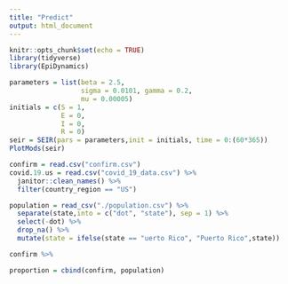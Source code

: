 ```yaml
---
title: "Predict"
output: html_document
---
```


```r
knitr::opts_chunk$set(echo = TRUE)
library(tidyverse)
library(EpiDynamics)
```

```r
parameters = list(beta = 2.5,
                  sigma = 0.0101, gamma = 0.2,
                  mu = 0.00005)
initials = c(S = 1,
             E = 0,
             I = 0,
             R = 0)
seir = SEIR(pars = parameters,init = initials, time = 0:(60*365))
PlotMods(seir)
```

```r
confirm = read.csv("confirm.csv")
covid.19.us = read.csv("covid_19_data.csv") %>% 
  janitor::clean_names() %>% 
  filter(country_region == "US")
```

```r
population = read_csv("./population.csv") %>% 
  separate(state,into = c("dot", "state"), sep = 1) %>% 
  select(-dot) %>% 
  drop_na() %>% 
  mutate(state = ifelse(state == "uerto Rico", "Puerto Rico",state))
```

```r
confirm %>% 

proportion = cbind(confirm, population)
```

